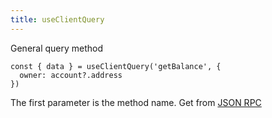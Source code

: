 ```yaml
---
title: useClientQuery
---
```


General query method

```tsx
const { data } = useClientQuery('getBalance', {
  owner: account?.address
})
```

The first parameter is the method name. Get from [JSON RPC](https://docs.sui.io/sui-api-ref)
